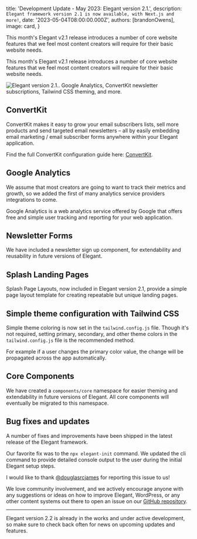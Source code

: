 
  title: 'Development Update - May 2023: Elegant version 2.1.',
  description: `Elegant framework version 2.1 is now available, with Next.js and more!`,
  date: '2023-05-04T08:00:00.000Z',
  authors: [brandonOwens],
  image: card,
}

<!--excerpt-->

This month's Elegant v2.1 release introduces a number of core website features that we feel most content creators will require for their basic website needs. 

<!--/excerpt-->

This month's Elegant v2.1 release introduces a number of core website features that we feel most content creators will require for their basic website needs.

<div className="my-8 shadow-xl">
  <img 
    src={card.src} 
    alt="Elegant version 2.1.. Google Analytics, ConvertKit newsletter subscriptions, Tailwind CSS theming, and more."
    className="rounded-xl"
  />
</div>


## ConvertKit

ConvertKit makes it easy to grow your email subscribers lists, sell more products and send targeted email newsletters – all by easily embedding email marketing / email subscriber forms anywhere within your Elegant application.

Find the full ConvertKit configuration guide here: [ConvertKit](/docs/convertkit).

## Google Analytics

We assume that most creators are going to want to track their metrics and growth, so we added the first of many analytics service providers integrations to come.

Google Analytics is a web analytics service offered by Google that offers free and simple user tracking and reporting for your web application.

## Newsletter Forms 

We have included a newsletter sign up component, for extendability and reusability in future versions of Elegant.

## Splash Landing Pages

Splash Page Layouts, now included in Elegant version 2.1, provide a simple page layout template for creating repeatable but unique landing pages.

## Simple theme configuration with Tailwind CSS

Simple theme coloring is now set in the `tailwind.config.js` file. Though it's not required, setting primary, secondary, and other theme colors in the `tailwind.config.js` file is the recommended method. 

For example if a user changes the primary color value, the change will be propagated across the app automatically.

## Core Components

We have created a `components/core` namespace for easier theming and extendability in future versions of Elegant. All core components will eventually be migrated to this namespace.

## Bug fixes and updates

A number of fixes and improvements have been shipped in the latest release of the Elegant framework. 

Our favorite fix was to the `npx elegant-init` command. We updated the cli command to provide detailed console output to the user during the initial Elegant setup steps.

I would like to thank [@douglasrcjames](https://github.com/douglasrcjames) for reporting this issue to us! 

We love community involvement, and we actively encourage anyone with any suggestions or ideas on how to improve Elegant, WordPress, or any other content systems out there to open an issue on our [GitHub repository](https://github.com/elegantframework/elegant-cli/issues).


---

Elegant version 2.2 is already in the works and under active development, so make sure to check back often for news on upcoming updates and features.